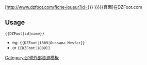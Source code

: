 [http://www.dzfoot.com/fiche-joueur?id={{{1|{{{id}}}}}} {{{2|{{{name|{{PAGENAMEBASE}}}}}}}}頁面]在DZFoot.com {{fr icon}}<noinclude>

== Usage ==
<code><nowiki>{{DZFoot|id|name}}</nowiki></code>
* eg: <code><nowiki>{{DZFoot|1889|Oussama Mesfar}}</nowiki></code> 
* or <code><nowiki>{{DZFoot|1889}}</nowiki></code> 

[[Category:足球外部資源模板]]
[[Category:人物外部資源模板|{{PAGENAME}}]]
</noinclude>